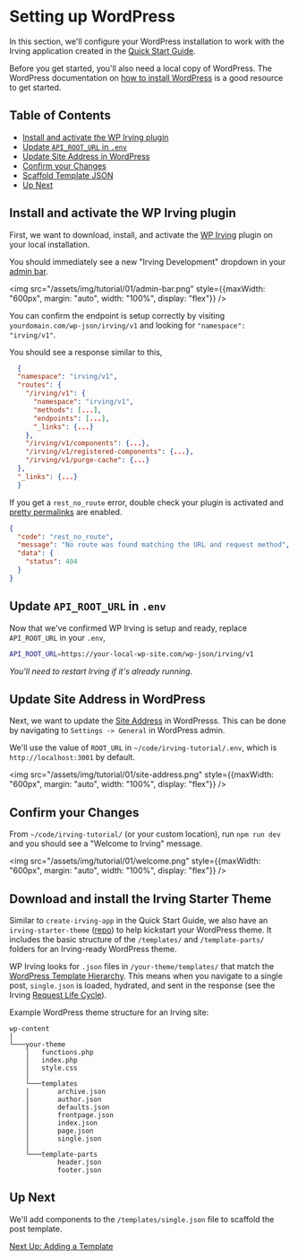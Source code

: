 <Meta title="Tutorial/Setting up WordPress" />

# Setting up WordPress
In this section, we'll configure your WordPress installation to work with the Irving application created in the [Quick Start Guide](?path=/docs/intro-quick-start--page).

Before you get started, you'll also need a local copy of WordPress. The WordPress documentation on [how to install WordPress](https://wordpress.org/support/article/how-to-install-wordpress/) is a good resource to get started.

## Table of Contents
* [Install and activate the WP Irving plugin](?path=/docs/tutorial-setting-up-wordpress--page#install-and-activate-the-wp-irving-plugin)
* [Update `API_ROOT_URL` in `.env`](?path=/docs/tutorial-setting-up-wordpress--page#update-api_root_url-in-env)
* [Update Site Address in WordPress](?path=/docs/tutorial-setting-up-wordpress--page#update-site-address-in-wordpress)
* [Confirm your Changes](?path=/docs/tutorial-setting-up-wordpress--page#confirm-your-changes)
* [Scaffold Template JSON](?path=/docs/tutorial-setting-up-wordpress--page#scaffold-template-json)
* [Up Next](?path=/docs/tutorial-setting-up-wordpress--page#up-next)

## Install and activate the WP Irving plugin
First, we want to download, install, and activate the [WP Irving](https://github.com/alleyinteractive/wp-irving) plugin on your local installation.

You should immediately see a new "Irving Development" dropdown in your [admin bar](http://localhost:6006/?path=/docs/packages-wordpress--page#admin-bar).

<img src="/assets/img/tutorial/01/admin-bar.png" style={{maxWidth: "600px", margin: "auto", width: "100%", display: "flex"}} />

You can confirm the endpoint is setup correctly by visiting `yourdomain.com/wp-json/irving/v1` and looking for `"namespace": "irving/v1"`.

You should see a response similar to this,
```json
  {
  "namespace": "irving/v1",
  "routes": {
    "/irving/v1": {
      "namespace": "irving/v1",
      "methods": [...],
      "endpoints": [...],
      "_links": {...}
    },
    "/irving/v1/components": {...},
    "/irving/v1/registered-components": {...},
    "/irving/v1/purge-cache": {...}
  },
  "_links": {...}
  }
```

If you get a `rest_no_route` error, double check your plugin is activated and [pretty permalinks](https://wordpress.org/support/article/using-permalinks/) are enabled.

```json
{
  "code": "rest_no_route",
  "message": "No route was found matching the URL and request method",
  "data": {
    "status": 404
  }
}
```

## Update `API_ROOT_URL` in `.env`
Now that we've confirmed WP Irving is setup and ready, replace `API_ROOT_URL` in your `.env`,

```bash
API_ROOT_URL=https://your-local-wp-site.com/wp-json/irving/v1
```

_You'll need to restart Irving if it's already running._

## Update Site Address in WordPress
Next, we want to update the [Site Address](https://wordpress.org/support/article/changing-the-site-url/) in WordPresss. This can be done by navigating to `Settings -> General` in WordPress admin.

We'll use the value of `ROOT_URL` in  `~/code/irving-tutorial/.env`, which is `http://localhost:3001` by default.

<img src="/assets/img/tutorial/01/site-address.png" style={{maxWidth: "600px", margin: "auto", width: "100%", display: "flex"}} />

## Confirm your Changes
From `~/code/irving-tutorial/` (or your custom location), run `npm run dev` and you should see a "Welcome to Irving" message.

<img src="/assets/img/tutorial/01/welcome.png" style={{maxWidth: "600px", margin: "auto", width: "100%", display: "flex"}} />

## Download and install the Irving Starter Theme
Similar to `create-irving-app` in the Quick Start Guide, we also have an `irving-starter-theme` ([repo](https://github.com/alleyinteractive/irving-starter-theme)) to help kickstart your WordPress theme. It includes the basic structure of the `/templates/` and `/template-parts/` folders for an Irving-ready WordPress theme.

WP Irving looks for `.json` files in `/your-theme/templates/` that match the [WordPress Template Hierarchy](https://developer.wordpress.org/themes/basics/template-hierarchy/). This means when you navigate to a single post, `single.json` is loaded, hydrated, and sent in the response (see the Irving [Request Life Cycle](?path=/docs/concepts-request-life-cycle--page#the-request-is-parsed-and-used-to-hydrate-a-template)).

Example WordPress theme structure for an Irving site:
```
wp-content
│
└───your-theme
    │   functions.php
    │   index.php
    │   style.css
    │
    └───templates
    │       archive.json
    │       author.json
    │       defaults.json
    │       frontpage.json
    │       index.json
    │       page.json
    │       single.json
    │
    └───template-parts
            header.json
            footer.json
```

## Up Next
We'll add components to the `/templates/single.json` file to scaffold the post template.

[Next Up: Adding a Template](?path=/docs/tutorial-adding-a-template--page)
